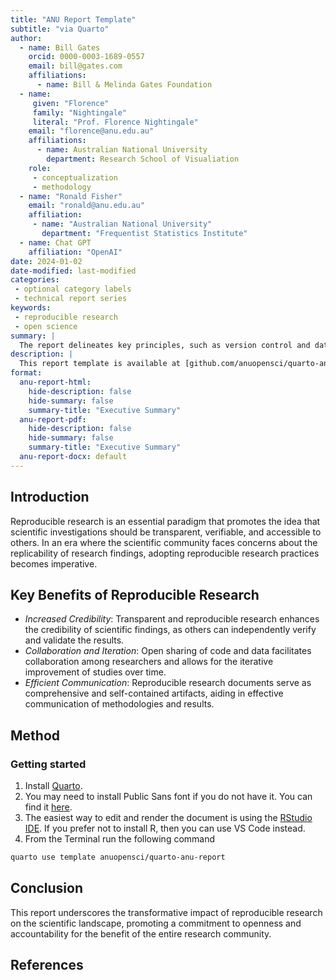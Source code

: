 ```yaml
---
title: "ANU Report Template"
subtitle: "via Quarto"
author:
  - name: Bill Gates
    orcid: 0000-0003-1689-0557
    email: bill@gates.com
    affiliations:
      - name: Bill & Melinda Gates Foundation
  - name:
     given: "Florence"
     family: "Nightingale"
     literal: "Prof. Florence Nightingale"
    email: "florence@anu.edu.au"
    affiliations:
      - name: Australian National University
        department: Research School of Visualiation
    role: 
     - conceptualization
     - methodology
  - name: "Ronald Fisher"
    email: "ronald@anu.edu.au"
    affiliation: 
     - name: "Australian National University"
       department: "Frequentist Statistics Institute"
  - name: Chat GPT
    affiliation: "OpenAI"
date: 2024-01-02
date-modified: last-modified
categories: 
 - optional category labels
 - technical report series
keywords: 
 - reproducible research
 - open science
summary: |
  The report delineates key principles, such as version control and data sharing, and introduces practical tools like RMarkdown, Jupyter Notebooks, and Docker. Reproducible research significantly boosts the credibility of scientific findings, fostering collaboration, iterative improvements, and efficient communication. The document addresses challenges like data privacy and infrastructure constraints, proposing solutions such as anonymization and institutional support. Recognizing the transformative impact of reproducibility, the report concludes that its adoption contributes to building a culture of transparency and accountability in scientific endeavors, laying the groundwork for a more robust foundation in advancing knowledge. Recommendations include providing training resources, support infrastructure, and guidelines to facilitate the integration of reproducible research practices into standard workflows.
description: |
  This report template is available at [github.com/anuopensci/quarto-anu-report](https://github.com/anuopensci/quarto-anu-report).
format:
  anu-report-html: 
    hide-description: false
    hide-summary: false
    summary-title: "Executive Summary"
  anu-report-pdf: 
    hide-description: false
    hide-summary: false
    summary-title: "Executive Summary"
  anu-report-docx: default
---
```



## Introduction

Reproducible research is an essential paradigm that promotes the idea that scientific investigations should be transparent, verifiable, and accessible to others. In an era where the scientific community faces concerns about the replicability of research findings, adopting reproducible research practices becomes imperative.


## Key Benefits of Reproducible Research

- _Increased Credibility_: Transparent and reproducible research enhances the credibility of scientific findings, as others can independently verify and validate the results.
- _Collaboration and Iteration_: Open sharing of code and data facilitates collaboration among researchers and allows for the iterative improvement of studies over time.
- _Efficient Communication_: Reproducible research documents serve as comprehensive and self-contained artifacts, aiding in effective communication of methodologies and results.

## Method

### Getting started

1. Install [Quarto](https://quarto.org/docs/get-started/).
2. You may need to install Public Sans font if you do not have it. You can find it [here](https://github.com/anuopensci/quarto-anu-report/tree/main/_extensions/anu-report/assets/webfonts).
3. The easiest way to edit and render the document is using the [RStudio IDE](https://posit.co/download/rstudio-desktop/). If you prefer not to install R, then you can use VS Code instead.
4. From the Terminal run the following command
```bash
quarto use template anuopensci/quarto-anu-report
```



## Conclusion


This report underscores the transformative impact of reproducible research on the scientific landscape, promoting a commitment to openness and accountability for the benefit of the entire research community.


## References


